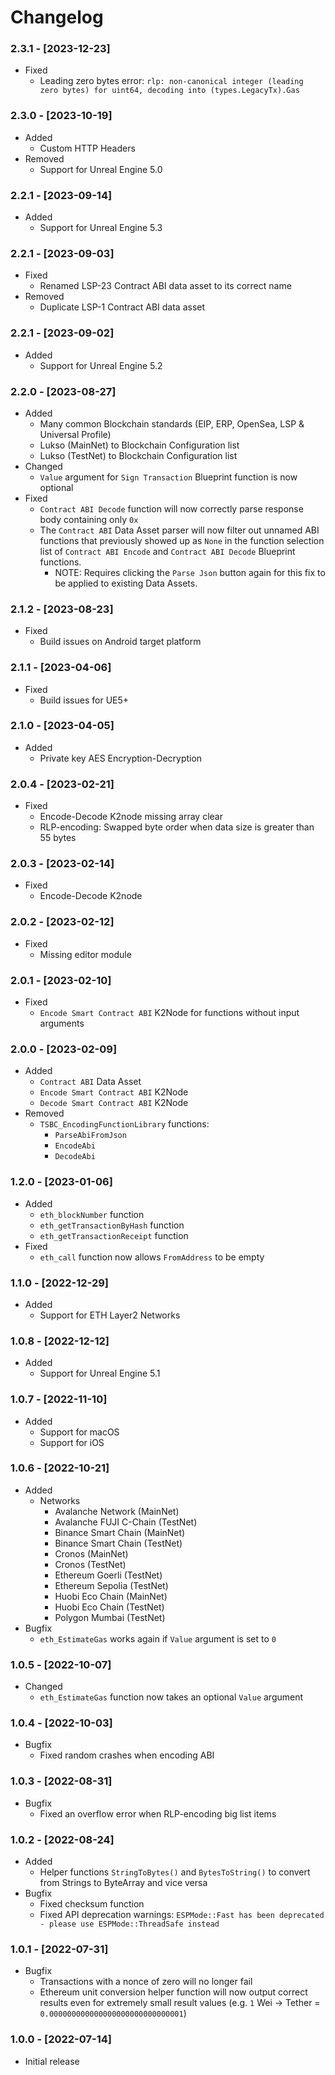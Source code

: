 
# Changelog

### 2.3.1 - [2023-12-23]
- Fixed
    - Leading zero bytes error: `rlp: non-canonical integer (leading zero bytes) for uint64, decoding into (types.LegacyTx).Gas`

### 2.3.0 - [2023-10-19]
- Added
    - Custom HTTP Headers
- Removed
    - Support for Unreal Engine 5.0

### 2.2.1 - [2023-09-14]
- Added
    - Support for Unreal Engine 5.3

### 2.2.1 - [2023-09-03]
- Fixed
    - Renamed LSP-23 Contract ABI data asset to its correct name
- Removed
    - Duplicate LSP-1 Contract ABI data asset

### 2.2.1 - [2023-09-02]
- Added
  - Support for Unreal Engine 5.2

### 2.2.0 - [2023-08-27]
- Added
    - Many common Blockchain standards (EIP, ERP, OpenSea, LSP & Universal Profile)
    - Lukso (MainNet) to Blockchain Configuration list
    - Lukso (TestNet) to Blockchain Configuration list
- Changed
    - `Value` argument for `Sign Transaction` Blueprint function is now optional
- Fixed
    - `Contract ABI Decode` function will now correctly parse response body containing only `0x`
    - The `Contract ABI` Data Asset parser will now filter out unnamed ABI functions that previously showed up as `None` in the function selection list of `Contract ABI Encode` and `Contract ABI Decode` Blueprint functions.
        - NOTE: Requires clicking the `Parse Json` button again for this fix to be applied to existing Data Assets.

### 2.1.2 - [2023-08-23]
- Fixed
  - Build issues on Android target platform

### 2.1.1 - [2023-04-06]
- Fixed
  - Build issues for UE5+

### 2.1.0 - [2023-04-05]
- Added
  - Private key AES Encryption-Decryption

### 2.0.4 - [2023-02-21]
- Fixed
    - Encode-Decode K2node missing array clear
    - RLP-encoding: Swapped byte order when data size is greater than 55 bytes

### 2.0.3 - [2023-02-14]
- Fixed
    - Encode-Decode K2node

### 2.0.2 - [2023-02-12]
- Fixed
    - Missing editor module

### 2.0.1 - [2023-02-10]
- Fixed
    - `Encode Smart Contract ABI` K2Node for functions without input arguments

### 2.0.0 - [2023-02-09]
- Added
    - `Contract ABI` Data Asset
    - `Encode Smart Contract ABI` K2Node
    - `Decode Smart Contract ABI` K2Node
- Removed
    - `TSBC_EncodingFunctionLibrary` functions:
        - `ParseAbiFromJson`
        - `EncodeAbi`
        - `DecodeAbi`

### 1.2.0 - [2023-01-06]
- Added
    - `eth_blockNumber` function
    - `eth_getTransactionByHash` function
    - `eth_getTransactionReceipt` function
- Fixed
    - `eth_call` function now allows `FromAddress` to be empty

### 1.1.0 - [2022-12-29]
- Added
    - Support for ETH Layer2 Networks

### 1.0.8 - [2022-12-12]
- Added
    - Support for Unreal Engine 5.1

### 1.0.7 - [2022-11-10]
- Added
    - Support for macOS
    - Support for iOS

### 1.0.6 - [2022-10-21]
- Added
    - Networks
        - Avalanche Network (MainNet)
        - Avalanche FUJI C-Chain (TestNet)
        - Binance Smart Chain (MainNet)
        - Binance Smart Chain (TestNet)
        - Cronos (MainNet)
        - Cronos (TestNet)
        - Ethereum Goerli (TestNet)
        - Ethereum Sepolia (TestNet)
        - Huobi Eco Chain (MainNet)
        - Huobi Eco Chain (TestNet)
        - Polygon Mumbai (TestNet)
- Bugfix
    - `eth_EstimateGas` works again if `Value` argument is set to `0`

### 1.0.5 - [2022-10-07]
- Changed
    - `eth_EstimateGas` function now takes an optional `Value` argument

### 1.0.4 - [2022-10-03]
- Bugfix
    - Fixed random crashes when encoding ABI

### 1.0.3 - [2022-08-31]
- Bugfix
    - Fixed an overflow error when RLP-encoding big list items

### 1.0.2 - [2022-08-24]
- Added
    - Helper functions `StringToBytes()` and `BytesToString()` to convert from Strings to ByteArray and vice versa
- Bugfix
    - Fixed checksum function
    - Fixed API deprecation warnings: `ESPMode::Fast has been deprecated - please use ESPMode::ThreadSafe instead`

### 1.0.1 - [2022-07-31]
- Bugfix
    - Transactions with a nonce of zero will no longer fail
    - Ethereum unit conversion helper function will now output correct results even for extremely small result values (e.g. `1` Wei → Tether = `0.000000000000000000000000000001`)

### 1.0.0 - [2022-07-14]
- Initial release
